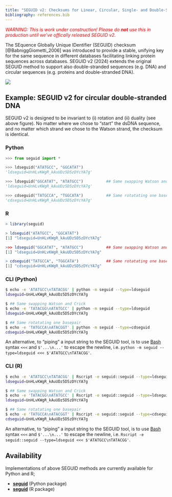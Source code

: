```yaml
---
title: "SEGUID v2: Checksums for Linear, Circular, Single- and Double-Stranded Biological Sequences"
bibliography: references.bib
---
```


:::{style="color:red"}
_WARNING: This is work under construction! Please do **not** use this
in production until we've offically released SEGUID v2._
:::

The SEquence Globally Unique IDentifier (SEGUID) checksum
[@BabniggGiometti_2006] was introduced to provide a stable, unifying
key for the same sequence in different databases facilitating linking
protein sequences across databases.
SEGUID v2 (2024) extends the original SEGUID method to support also
double-stranded sequences (e.g. DNA) and circular sequences
(e.g. proteins and double-stranded DNA).

![](figures/cdseguid.png)


## Example: SEGUID v2 for circular double-stranded DNA

SEGUID v2 is designed to be invariant to (i) rotation and (ii) duality
(see above figure). No matter where we chose to "start" the dsDNA
sequence, and no matter which strand we chose to the Watson strand,
the checksum is identical.

::: {.panel-tabset}

### Python

```python
>>> from seguid import *

>>> ldseguid("ATATGCC", "GGCATAT")
'ldseguid=UnHLvKWgR_kAuUDz5D5zDYcYA7g'

>>> ldseguid("GGCATAT", "ATATGCC")          ## Same swapping Watson and Crick 
'ldseguid=UnHLvKWgR_kAuUDz5D5zDYcYA7g'

>>> cdseguid("TATGCCA", "TGGCATA")          ## Same rotatating one basepair
'cdseguid=UnHLvKWgR_kAuUDz5D5zDYcYA7g'
```

### R

```r
> library(seguid)

> ldseguid("ATATGCC", "GGCATAT")
[1] "ldseguid=UnHLvKWgR_kAuUDz5D5zDYcYA7g"

>>> ldseguid("GGCATAT", "ATATGCC")          ## Same swapping Watson and Crick 
[1] "ldseguid=UnHLvKWgR_kAuUDz5D5zDYcYA7g"

> cdseguid("TATGCCA", "TGGCATA")            ## Same rotatating one basepair
[1] "cdseguid=UnHLvKWgR_kAuUDz5D5zDYcYA7g"
```


### CLI (Python)


```sh
$ echo -e 'ATATGCC\nTATACGG' | python -m seguid --type=ldseguid
ldseguid=UnHLvKWgR_kAuUDz5D5zDYcYA7g

$ ## Same swapping Watson and Crick
$ echo -e 'TATACGG\nATATGCC' | python -m seguid --type=ldseguid
ldseguid=UnHLvKWgR_kAuUDz5D5zDYcYA7g

$ ## Same rotatating one basepair
$ echo -e 'TATGCCA\nATACGGT' | python -m seguid --type=cdseguid
cdseguid=UnHLvKWgR_kAuUDz5D5zDYcYA7g
```

An alternative, to "piping" a input string to the SEGUID tool, is to
use [Bash] syntax `<<<` and `$'...\n...'` to escape the newline,
i.e. `python -m seguid --type=ldseguid <<< $'ATATGCC\nTATACGG'`.


### CLI (R)

```sh
$ echo -e 'ATATGCC\nTATACGG' | Rscript -e seguid::seguid --type=ldseguid
ldseguid=UnHLvKWgR_kAuUDz5D5zDYcYA7g

$ ## Same swapping Watson and Crick
$ echo -e 'TATACGG\nATATGCC' | Rscript -e seguid::seguid --type=ldseguid
ldseguid=UnHLvKWgR_kAuUDz5D5zDYcYA7g

$ ## Same rotatating one basepair
$ echo -e 'TATGCCA\nATACGGT' | Rscript -e seguid::seguid --type=cdseguid
cdseguid=UnHLvKWgR_kAuUDz5D5zDYcYA7g
```

An alternative, to "piping" a input string to the SEGUID tool, is to
use [Bash] syntax `<<<` and `$'...\n...'` to escape the newline,
i.e. `Rscript -e seguid::seguid --type=ldseguid <<<
$'ATATGCC\nTATACGG'`.

:::



## Availability

Implementations of above SEGUID methods are currently available for
Python and R;

* [**seguid**](https://github.com/seguid/seguid-python/) (Python package)
* [**seguid**](https://seguid-r.seguid.org/) (R package)



[Bash]: https://en.wikipedia.org/wiki/Bash_(Unix_shell)
